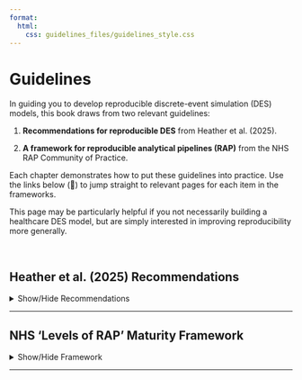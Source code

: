 ```yaml
---
format:
  html:
    css: guidelines_files/guidelines_style.css
---
```


# Guidelines {#sec-guidelines}

In guiding you to develop reproducible discrete-event simulation (DES) models, this book draws from two relevant guidelines:

::: {.pale-blue}

(1) **Recommendations for reproducible DES** from Heather et al. (2025).

(2) **A framework for reproducible analytical pipelines (RAP)** from the NHS RAP Community of Practice.
:::

Each chapter demonstrates how to put these guidelines into practice. Use the links below (🔗) to jump straight to relevant pages for each item in the frameworks.

This page may be particularly helpful if you not necessarily building a healthcare DES model, but are simply interested in improving reproducibility more generally.

<br>

## Heather et al. (2025) Recommendations

<details>
<summary>Show/Hide Recommendations</summary>

As part of the project STARS (Sharing Tools and Artefacts for Reproducible Simulations), a series of computational reproducibility assessments were conducted by Heather et al. 2025. From these, several recommendations were shared to support reproducibility of healthcare discrete-event simulation (DES) models, as described in:

> Heather, A. Monks, T. Harper, A. Mustafee, N. Mayne, A. On the reproducibility of discrete-event simulation studies in health research: an empirical study using open models (2025). arxiv. <https://doi.org/10.48550/arXiv.2501.13137>.

Those marked with a star (⭐) were identified as having the greatest impact in Heather et al. 2025.

### Recommendations to support reproduction

| Recommendation | Chapter |
| -- | - |
| **Set-up** | 
| Share code with an open licence ⭐  | <span class="section-link">@sec-licence</span> |
| Link publication to a specific version of the code | <span class="section-link">@sec-changelog</span> |
| List dependencies and versions | <span class="section-link">@sec-environment</span> |
| **Running the model** |
| Provide code for all scenarios and sensitivity analyses ⭐ | <span class="section-link">@sec-scenarios</span> |
| Ensure model parameters are correct ⭐ | <span class="section-link">@sec-full_run</span> |
| Control randomness | <span class="section-link">@sec-distributions</span> |
| **Outputs** |
| Include code to calculate all required model outputs ⭐ | <span class="section-link">@sec-outputs</span> |
| Include code to generate the tables, figures, and other reported results ⭐ | <span class="section-link">@sec-tables_figures</span> |

### Recommendations to support troubleshooting and reuse

| Recommendation | Chapter |
| -- | - |
| **Design** |
| Separate model code from applications | ❓ |
| Avoid hard-coded parameters | <span class="section-link">@sec-param_script</span> <span class="section-link">@sec-param_file</span> |
| Minimise code duplication | <span class="section-link">@sec-code_structure</span> |
| **Clarity** |
| Comment sufficiently | <span class="section-link">@sec-docstrings</span> |
| Ensure clarity and consistency in the model results tables | <span class="section-link">@sec-outputs</span> |
| Include run instructions | <span class="section-link">@sec-documentation</span> |
| State run times and machine specifications | <span class="section-link">@sec-documentation</span> |
| **Functionality** |
| Optimise model run time | <span class="section-link">@sec-parallel</span> |
| Save outputs to a file | <span class="section-link">@sec-tables_figures</span> |
| Avoid excessive output files | ❓ |
| Address large file sizes | ❓ |

</details>

---


## NHS 'Levels of RAP' Maturity Framework

<details>
<summary>Show/Hide Framework</summary>

The following framework has been directly copied from the RAP Community of Practice repository/website: [NHS RAP Levels of RAP Framework](https://nhsdigital.github.io/rap-community-of-practice/introduction_to_RAP/levels_of_RAP/).

This framework is maintained by the NHS RAP Community of Practice and is © 2024 Crown Copyright (NHS England), shared by them under the terms of the [Open Government 3.0 licence](https://www.nationalarchives.gov.uk/doc/open-government-licence/version/3/).

The specific version of the framework copied below is that from commit [2549256](https://github.com/NHSDigital/rap-community-of-practice/commit/2549256498886d6d7ea4cdb736e2a2864c8bb461) (9th September 2024).

### 🥉 Baseline

RAP fundamentals offering resilience against future change.

| Criteria | Chapter |
| -- | - |
| Data produced by code in an open-source language (e.g., Python, R, SQL). | <span class="section-link">@sec-foss</span> |
| Code is version controlled (see [Git basics](https://nhsdigital.github.io/rap-community-of-practice/training_resources/git/introduction-to-git/) and [using Git collaboratively](https://nhsdigital.github.io/rap-community-of-practice/training_resources/git/using-git-collaboratively/) guides). | <span class="section-link">@sec-version</span> |
| Repository includes a README.md file (or equivalent) that clearly details steps a user must follow to reproduce the code (use [NHS Open Source Policy section on Readmes](https://github.com/nhsx/open-source-policy/blob/main/open-source-policy.md#b-readmes) as a guide). | <span class="section-link">@sec-documentation</span> |
| Code has been [peer reviewed](https://nhsdigital.github.io/rap-community-of-practice/implementing_RAP/workflow/code-review/). | <span class="section-link">@sec-peer_review</span> |
| Code is [published in the open](https://nhsdigital.github.io/rap-community-of-practice/implementing_RAP/publishing_code/how-to-publish-your-code-in-the-open/) and linked to & from accompanying publication (if relevant). | <span class="section-link">@sec-archive</span> |

### 🥈 Silver

Implementing best practice by following good analytical and software engineering standards.

Meeting all of the above requirements, plus:

| Criteria | Chapter |
| -- | - |
| Outputs are produced by code with minimal manual intervention. | <span class="section-link">@sec-full_run</span> |
| Code is well-documented including user guidance, explanation of code structure & methodology and [docstrings](https://nhsdigital.github.io/rap-community-of-practice/training_resources/python/python-functions/#documentation) for functions. | <span class="section-link">@sec-documentation</span> <span class="section-link">@sec-docstrings</span> |
| Code is well-organised following [standard directory format](https://nhsdigital.github.io/rap-community-of-practice/training_resources/python/project-structure-and-packaging/). | <span class="section-link">@sec-package</span> |
| [Reusable functions](https://nhsdigital.github.io/rap-community-of-practice/training_resources/python/python-functions/) and/or classes are used where appropriate. | <span class="section-link">@sec-code_structure</span> |
| Code adheres to agreed coding standards (e.g PEP8, [style guide for Pyspark](https://nhsdigital.github.io/rap-community-of-practice/training_resources/pyspark/pyspark-style-guide/)). | <span class="section-link">@sec-linting</span> |
| Pipeline includes a testing framework ([unit tests](https://nhsdigital.github.io/rap-community-of-practice/training_resources/python/unit-testing/), [back tests](https://nhsdigital.github.io/rap-community-of-practice/training_resources/python/backtesting/)). | <span class="section-link">@sec-tests</span> |
| Repository includes dependency information (e.g. [requirements.txt](https://pip.pypa.io/en/stable/user_guide/#requirements-files), [PipFile](https://github.com/pypa/pipfile/blob/main/README.rst), [environment.yml](https://nhsdigital.github.io/rap-community-of-practice/training_resources/python/virtual-environments/conda/)). | <span class="section-link">@sec-environment</span> |
| [Logs](https://nhsdigital.github.io/rap-community-of-practice/training_resources/python/logging-and-error-handling/) are automatically recorded by the pipeline to ensure outputs are as expected. | <span class="section-link">@sec-logs</span> |
| Data is handled and output in a [Tidy data format](https://medium.com/@kimrodrikwa/untidy-data-a90b6e3ebe4c). | <span class="section-link">@sec-outputs</span> |

### 🥇 Gold 

Analysis as a product to further elevate your analytical work and enhance its reusability to the public.

Meeting all of the above requirements, plus:

| Criteria | Chapter |
| -- | - |
| Code is fully [packaged](https://packaging.python.org/en/latest/). | <span class="section-link">@sec-package</span> |
| Repository automatically runs tests etc. via CI/CD or a different integration/deployment tool e.g. [GitHub Actions](https://docs.github.com/en/actions). | <span class="section-link">@sec-github_actions</span> |
| Process runs based on event-based triggers (e.g., new data in database) or on a schedule. | N/A |
| Changes to the RAP are clearly signposted. E.g. a changelog in the package, releases etc. (See gov.uk info on [Semantic Versioning](https://github.com/alphagov/govuk-frontend/blob/main/docs/contributing/versioning.md)). | <span class="section-link">@sec-changelog</span> |

</details>

---